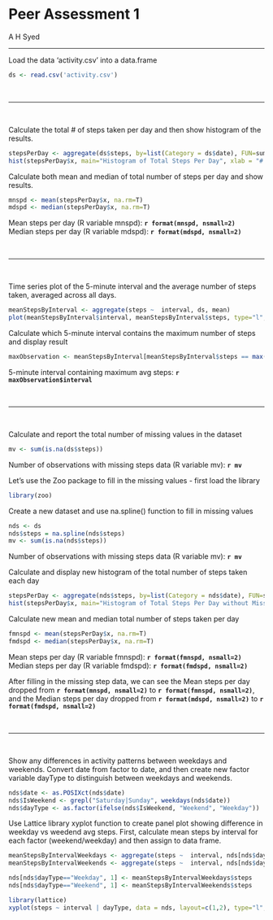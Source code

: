 Peer Assessment 1
===============
A H Syed<hr />

Load the data 'activity.csv' into a data.frame

```r
ds <- read.csv('activity.csv')
```
<br /><hr /><br />

Calculate the total # of steps taken per day and then show histogram of the results.

```r
stepsPerDay <- aggregate(ds$steps, by=list(Category = ds$date), FUN=sum)
hist(stepsPerDay$x, main="Histogram of Total Steps Per Day", xlab = "# Steps")
```

Calculate both mean and median of total number of steps per day and show results.

```r
mnspd <- mean(stepsPerDay$x, na.rm=T)
mdspd <- median(stepsPerDay$x, na.rm=T)
```

Mean steps per day (R variable mnspd): **`r format(mnspd, nsmall=2)`**  
Median steps per day (R variable mdspd): **`r format(mdspd, nsmall=2)`**

<br /><hr /><br />

Time series plot of the 5-minute interval and the average number of steps taken, averaged across all days.

```r
meanStepsByInterval <- aggregate(steps ~  interval, ds, mean)
plot(meanStepsByInterval$interval, meanStepsByInterval$steps, type="l", xlab="Time Interval", ylab="Avg # Steps", main = "Avg # Steps by Time Interval for Oct 1 - Nov 30, 2012")
```

Calculate which 5-minute interval contains the maximum number of steps and display result

```r
maxObservation <- meanStepsByInterval[meanStepsByInterval$steps == max(meanStepsByInterval$steps), ]
```
5-minute interval containing maximum avg steps: **`r maxObservation$interval`**

<br /><hr /><br />

Calculate and report the total number of missing values in the dataset 

```r
mv <- sum(is.na(ds$steps))
```
Number of observations with missing steps data (R variable mv): **`r mv`**

Let's use the Zoo package to fill in the missing values - first load the library

```r
library(zoo)
```

Create a new dataset and use na.spline() function to fill in missing values

```r
nds <- ds
nds$steps = na.spline(nds$steps)
mv <- sum(is.na(nds$steps))
```
Number of observations with missing steps data (R variable mv): **`r mv`**

Calculate and display new histogram of the total number of steps taken each day

```r
stepsPerDay <- aggregate(nds$steps, by=list(Category = nds$date), FUN=sum)
hist(stepsPerDay$x, main="Histogram of Total Steps Per Day without Missing Step Data", xlab = "# Steps")
```

Calculate new mean and median total number of steps taken per day

```r
fmnspd <- mean(stepsPerDay$x, na.rm=T)
fmdspd <- median(stepsPerDay$x, na.rm=T)
```

Mean steps per day (R variable fmnspd): **`r format(fmnspd, nsmall=2)`**  
Median steps per day (R variable fmdspd): **`r format(fmdspd, nsmall=2)`**

After filling in the missing step data, we can see the Mean steps per day dropped from **`r format(mnspd, nsmall=2)`** to **`r format(fmnspd, nsmall=2)`**,   
and the Median steps per day dropped from **`r format(mdspd, nsmall=2)`** to **`r format(fmdspd, nsmall=2)`**

<br /><hr /><br />

Show any differences in activity patterns between weekdays and weekends.  Convert date from factor to date, and then create new factor variable dayType to distinguish between weekdays and weekends.

```r
nds$date <- as.POSIXct(nds$date)
nds$IsWeekend <- grepl("Saturday|Sunday", weekdays(nds$date))
nds$dayType <- as.factor(ifelse(nds$IsWeekend, "Weekend", "Weekday"))
```

Use Lattice library xyplot function to create panel plot showing difference in weekday vs weedend avg steps.  First, calculate mean steps by interval for each factor (weekend/weekday) and then assign to data frame.

```r
meanStepsByIntervalWeekdays <- aggregate(steps ~  interval, nds[nds$dayType == "Weekday",], mean)
meanStepsByIntervalWeekends <- aggregate(steps ~  interval, nds[nds$dayType == "Weekend",], mean)

nds[nds$dayType=="Weekday", 1] <- meanStepsByIntervalWeekdays$steps
nds[nds$dayType=="Weekend", 1] <- meanStepsByIntervalWeekends$steps

library(lattice)
xyplot(steps ~ interval | dayType, data = nds, layout=c(1,2), type="l", xlab="Time Interval", yla="Avg # Steps")
```

